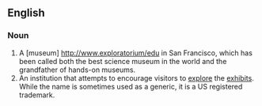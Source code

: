 ==English==

===Noun===
{{en-noun}}

#A [museum] http://www.exploratorium/edu in San Francisco, which has been called both the best science museum in the world and the grandfather of hands-on museums.
# An institution that attempts to encourage visitors to [[explore]] the [[exhibit]]s. While the name is sometimes used as a generic, it is a US registered trademark.